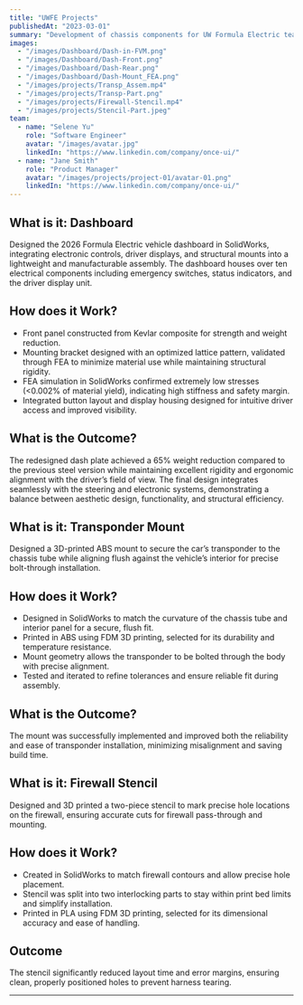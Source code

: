 ```yaml
---
title: "UWFE Projects"
publishedAt: "2023-03-01"
summary: "Development of chassis components for UW Formula Electric team, focusing on strength and manufacturability."
images:
  - "/images/Dashboard/Dash-in-FVM.png"
  - "/images/Dashboard/Dash-Front.png"
  - "/images/Dashboard/Dash-Rear.png"
  - "/images/Dashboard/Dash-Mount_FEA.png"
  - "/images/projects/Transp_Assem.mp4"
  - "/images/projects/Transp-Part.png"
  - "/images/projects/Firewall-Stencil.mp4"
  - "/images/projects/Stencil-Part.jpeg"
team:
  - name: "Selene Yu"
    role: "Software Engineer"
    avatar: "/images/avatar.jpg"
    linkedIn: "https://www.linkedin.com/company/once-ui/"
  - name: "Jane Smith"
    role: "Product Manager"
    avatar: "/images/projects/project-01/avatar-01.png"
    linkedIn: "https://www.linkedin.com/company/once-ui/"
---
```


## What is it: Dashboard

Designed the 2026 Formula Electric vehicle dashboard in SolidWorks, integrating electronic controls, driver displays, and structural mounts into a lightweight and manufacturable assembly. The dashboard houses over ten electrical components including emergency switches, status indicators, and the driver display unit.

## How does it Work? 
- Front panel constructed from Kevlar composite for strength and weight reduction.
- Mounting bracket designed with an optimized lattice pattern, validated through FEA to minimize material use while maintaining structural rigidity.
- FEA simulation in SolidWorks confirmed extremely low stresses (&lt;0.002% of material yield), indicating high stiffness and safety margin.
- Integrated button layout and display housing designed for intuitive driver access and improved visibility.

## What is the Outcome?

The redesigned dash plate achieved a 65% weight reduction compared to the previous steel version while maintaining excellent rigidity and ergonomic alignment with the driver’s field of view. The final design integrates seamlessly with the steering and electronic systems, demonstrating a balance between aesthetic design, functionality, and structural efficiency.

## What is it: Transponder Mount

Designed a 3D-printed ABS mount to secure the car’s transponder to the chassis tube while aligning flush against the vehicle’s interior for precise bolt-through installation.

## How does it Work? 
- Designed in SolidWorks to match the curvature of the chassis tube and interior panel for a secure, flush fit.
- Printed in ABS using FDM 3D printing, selected for its durability and temperature resistance.
- Mount geometry allows the transponder to be bolted through the body with precise alignment.
- Tested and iterated to refine tolerances and ensure reliable fit during assembly.

## What is the Outcome?

The mount was successfully implemented and improved both the reliability and ease of transponder installation, minimizing misalignment and saving build time.



## What is it: Firewall Stencil

Designed and 3D printed a two-piece stencil to mark precise hole locations on the firewall, ensuring accurate cuts for firewall pass-through and mounting.

## How does it Work? 

- Created in SolidWorks to match firewall contours and allow precise hole placement.
- Stencil was split into two interlocking parts to stay within print bed limits and simplify installation.
- Printed in PLA using FDM 3D printing, selected for its dimensional accuracy and ease of handling.

## Outcome

The stencil significantly reduced layout time and error margins, ensuring clean, properly positioned holes to prevent harness tearing.

---
